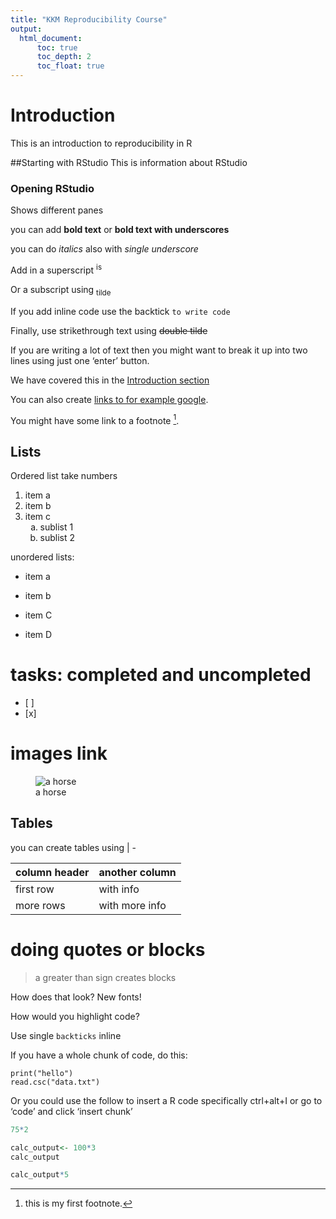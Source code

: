 ```yaml
---
title: "KKM Reproducibility Course"
output:
  html_document:
      toc: true
      toc_depth: 2
      toc_float: true
---
```


# Introduction {#introduction}
This is an introduction to reproducibility in R

##Starting with RStudio
This is information about RStudio

### Opening RStudio
Shows different panes

you can add **bold text** or __bold text with underscores__

you can do *italics* also with _single underscore_

Add in a superscript ^is^

Or a subscript using ~tilde~

If you add inline code use the backtick `to write code`

Finally, use strikethrough text using ~~double tilde~~ 

If you are writing a lot of text
then you might want to break it up into two lines
using just one 'enter' button.

We have covered this in the [Introduction section](#introduction)

You can also create [links to for example google](https://www.google.com). 

You might have some link to a footnote [^1]. 

[^1]: this is my first footnote. 


## Lists

Ordered list take numbers

1. item a
2. item b
3. item c
    a. sublist 1
    b. sublist 2


unordered lists: 

- item a
- item b

* item C
* item D

# tasks: completed and uncompleted

- [ ]
- [x]

# images link

![a horse](https://cdn.britannica.com/74/204174-131-C97FEBB5/Irish-Cob-horses-autumn-pasture.jpg)

## Tables

you can create tables using | -

|column header | another column |
| -------------| ---------------|
| first row    | with info      |
| more rows    | with more info |

# doing quotes or blocks

> a greater than sign creates blocks 

How does that look? New fonts!

How would you highlight code?

Use single `backticks` inline

If you have a whole chunk of code, do this: 

```
print("hello")
read.csc("data.txt")
```
Or you could use the follow to insert a R code specifically  ctrl+alt+I or go to 'code' and click 'insert chunk'

```r
75*2
```
```r
calc_output<- 100*3
calc_output
```

```r
calc_output*5
```

